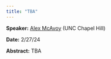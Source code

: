 ```yaml
---
title: "TBA"
---
```

**Speaker:** [Alex McAvoy](https://datascience.unc.edu/person/alex-mcavoy/) (UNC Chapel Hill)

**Date:** 2/27/24

**Abstract:** TBA